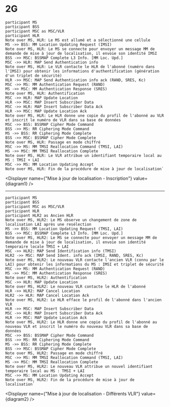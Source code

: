 # 2G



    participant MS
    participant BSS
    participant MSC as MSC/VLR
    participant HLR
    Note over MS, HLR: Le MS est allumé et a sélectionné une cellule
    MS ->> BSS: MM Location Updating Request (IMSI)
    Note over MS, HLR: Le MS se connecte pour envoyer un message MM de demande de mise à jour de localisation, il envoie son identité IMSI
    BSS ->> MSC: BSSMAP Complete L3 Info. [MM Loc. Upd.]
    MSC ->> HLR: MAP Send Authentication info
    Note over MS, HLR: Le VLR contacte le HLR de l'abonné (numéro dans l'IMSI) pour obtenir les informations d'authentification (génération d'un triplet de sécurité)
    HLR ->> MSC: MAP Send Authentication info ack (RAND, SRES, Kc)
    MSC ->> MS: MM Authentication Request (RAND)
    MS ->> MSC: MM Authentication Response (SRES)
    Note over MS, HLR: Authentification
    MSC ->> HLR: MAP Update Location
    HLR ->> MSC: MAP Insert Subscriber Data
    MSC ->> HLR: MAP Insert Subscriber Data Ack
    HLR ->> MSC: MAP Update Location Ack
    Note over MS, HLR: Le HLR donne une copie du profil de l'abonné au VLR et inscrit le numéro de VLR dans sa base de données
    MSC ->> BSS: BSSMAP Cipher Mode Command
    BSS ->> MS: RR Ciphering Mode Command
    MS ->> BSS: RR Ciphering Mode Complete
    BSS ->> MSC: BSSMAP Cipher Mode Complete
    Note over MS, HLR: Passage en mode chiffré
    MSC ->> MS: MM TMSI Reallocation Command (TMSI, LAI)
    MS ->> MSC: MM TMSI Reallocation Complete
    Note over MS, HLR: Le VLR attribue un identifiant temporaire local au MS : TMSI + LAI
    MSC ->> MS: MM Location Updating Accept
    Note over MS, HLR: Fin de la procédure de mise à jour de localisation`

<Displayer name={"Mise à jour de localisation - Inscription"} value={diagram1} />

---

    participant MS
    participant BSS
    participant MSC as MSC/VLR
    participant HLR
    participant HLR2 as Ancien HLR
    Note over MS, HLR2: Le MS observe un changement de zone de localisation LAI après une resélection
    MS ->> BSS: MM Location Updating Request (TMSI, LAI)
    BSS ->> MSC: BSSMAP Complete L3 Info. [MM Loc. Upd.]
    Note over MS, HLR2: Le MS se connecte pour envoyer un message MM de demande de mise à jour de localisation, il envoie son identité temporaire locale TMSI + LAI
    MSC ->> HLR2: MAP Send Identification info (TMSI)
    HLR2 ->> MSC: MAP Send Ident. info ack (IMSI, RAND, SRES, Kc)
    Note over MS, HLR2: Le nouveau VLR contacte l'ancien VLR (connu par le LAI) pour obtenir les informations du MS : IMSI et triplet de sécurité
    MSC ->> MS: MM Authentication Request (RAND)
    MS ->> MSC: MM Authentication Response (SRES)
    Note over MS, HLR2: Authentification
    MSC ->> HLR: MAP Update Location
    Note over MS, HLR2: Le nouveau VLR contacte le HLR de l'abonné
    HLR ->> HLR2: MAP Cancel Location
    HLR2 ->> HLR: MAP Cancel Location Ack
    Note over MS, HLR2: Le HLR efface le profil de l'abonné dans l'ancien VLR
    HLR ->> MSC: MAP Insert Subscriber Data
    MSC ->> HLR: MAP Insert Subscriber Data Ack
    HLR ->> MSC: MAP Update Location Ack
    Note over MS, HLR2: Le HLR donne une copie du profil de l'abonné au nouveau VLR et inscrit le numéro du nouveau VLR dans sa base de données
    MSC ->> BSS: BSSMAP Cipher Mode Command
    BSS ->> MS: RR Ciphering Mode Command
    MS ->> BSS: RR Ciphering Mode Complete
    BSS ->> MSC: BSSMAP Cipher Mode Complete
    Note over MS, HLR2: Passage en mode chiffré
    MSC ->> MS: MM TMSI Reallocation Command (TMSI, LAI)
    MS ->> MSC: MM TMSI Reallocation Complete
    Note over MS, HLR2: Le nouveau VLR attribue un nouvel identifiant temporaire local au MS : TMSI + LAI
    MSC ->> MS: MM Location Updating Accept
    Note over MS, HLR2: Fin de la procédure de mise à jour de localisation`

<Displayer name={"Mise à jour de localisation - Différents VLR"} value={diagram2} />




